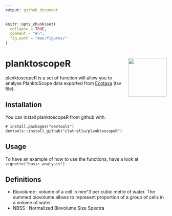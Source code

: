 ```yaml
---
output: github_document
---
```


<!-- README.md is generated from README.Rmd. Please edit that file -->

```r
knitr::opts_chunk$set(
  collapse = TRUE,
  comment = "#>",
  fig.path = "man/figures/"
)
```

# planktoscopeR <img src="man/figures/logo.png" align="right" alt="" width="120" />

planktoscopeR is a set of function will allow you to analyse PlanktoScope data exported from [Ecotaxa](https://ecotaxa.obs-vlfr.fr/) (tsv file).

## Installation

You can install planktoscopeR from github with:

```
# install.packages("devtools")
devtools::install_github("clatrellu/planktoscopeR")
```

## Usage

To have an example of how to use the functions, have a look at `vignette("basic_analysis")`

## Definitions

- Biovolume : volume of a cell in mm^3 per cubic metre of water. The summed biovolume allows to represent proportion of a group of cells in a volume of water. 
- NBSS : Normalized Biovolume Size Spectra